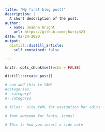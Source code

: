 ```yaml
---
title: "My first blog post!"
description: |
  A short description of the post.
author:
  - name: Joanna Wright
    url: https://github.com/jhwrigh23
date: 02-24-2020
output:
  distill::distill_article:
    self_contained: false

---
```


```r
knitr::opts_chunk$set(echo = FALSE)
```

```r

distill::create_post()

# can add this to YAML
#categories: 
#- category1
#- category2

# files: _site.YAML for navigation bar edits 

# font awesome for fonts, icons! 

```

<aside>
```r
# This is how you insert a side note
```
</aside>

